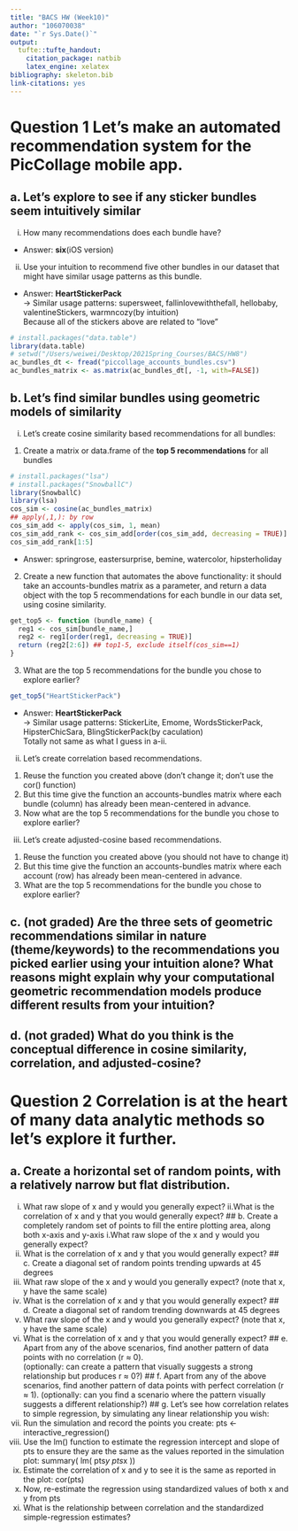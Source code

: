 ```yaml
---
title: "BACS HW (Week10)"
author: "106070038"
date: "`r Sys.Date()`"
output:
  tufte::tufte_handout:
    citation_package: natbib
    latex_engine: xelatex
bibliography: skeleton.bib
link-citations: yes
---
```


# Question 1 Let’s make an automated recommendation system for the PicCollage mobile app.

## a. Let’s explore to see if any sticker bundles seem intuitively similar
i. How many recommendations does each bundle have?<br>
- Answer: **six**(iOS version)<br>

ii. Use your intuition to recommend five other bundles in our dataset that might have similar usage patterns as this bundle. <br>
- Answer: **HeartStickerPack** <br>
-> Similar usage patterns: supersweet, fallinlovewiththefall, hellobaby, valentineStickers, warmncozy(by intuition) <br>
Because all of the stickers above are related to "love"<br>

```r
# install.packages("data.table")
library(data.table)
# setwd("/Users/weiwei/Desktop/2021Spring_Courses/BACS/HW8")
ac_bundles_dt <- fread("piccollage_accounts_bundles.csv")
ac_bundles_matrix <- as.matrix(ac_bundles_dt[, -1, with=FALSE])
```

## b. Let’s find similar bundles using geometric models of similarity
i. Let’s create cosine similarity based recommendations for all bundles:
1. Create a matrix or data.frame of the **top 5 recommendations** for all bundles
```r
# install.packages("lsa")
# install.packages("SnowballC")
library(SnowballC)
library(lsa)
cos_sim <- cosine(ac_bundles_matrix)
## apply(,1,): by row
cos_sim_add <- apply(cos_sim, 1, mean)
cos_sim_add_rank <- cos_sim_add[order(cos_sim_add, decreasing = TRUE)]
cos_sim_add_rank[1:5]
```
- Answer: springrose, eastersurprise, bemine, watercolor, hipsterholiday<br>

2. Create a new function that automates the above functionality: it should take an accounts-bundles matrix as a parameter, and return a data object with the top 5 recommendations for each bundle in our data set, using cosine similarity.
```r
get_top5 <- function (bundle_name) {
  reg1 <- cos_sim[bundle_name,]
  reg2 <- reg1[order(reg1, decreasing = TRUE)]
  return (reg2[2:6]) ## top1-5, exclude itself(cos_sim==1)
}
```

3. What are the top 5 recommendations for the bundle you chose to explore earlier?

```r
get_top5("HeartStickerPack")
```

- Answer: **HeartStickerPack** <br>
-> Similar usage patterns: StickerLite, Emome, WordsStickerPack, HipsterChicSara, BlingStickerPack(by caculation) <br>
Totally not same as what I guess in a-ii.<br>

ii. Let’s create correlation based recommendations.
1. Reuse the function you created above (don’t change it; don’t use the cor() function)
2. But this time give the function an accounts-bundles matrix where each 
bundle (column) has already been mean-centered in advance.
3. Now what are the top 5 recommendations for the bundle you chose to explore earlier?

iii. Let’s create adjusted-cosine based recommendations.
1. Reuse the function you created above (you should not have to change it)
2. But this time give the function an accounts-bundles matrix where each 
account (row) has already been mean-centered in advance.
3. What are the top 5 recommendations for the bundle you chose to explore earlier?

## c. (not graded) Are the three sets of geometric recommendations similar in nature (theme/keywords) to the recommendations you picked earlier using your intuition alone? What reasons might explain why your computational geometric recommendation models produce different results from your intuition?
## d. (not graded) What do you think is the conceptual difference in cosine similarity, correlation, and adjusted-cosine?


# Question 2 Correlation is at the heart of many data analytic methods so let’s explore it further.

## a. Create a horizontal set of random points, with a relatively narrow but flat distribution.
i. What raw slope of x and y would you generally expect?
ii.What is the correlation of x and y that you would generally expect?
## b. Create a completely random set of points to fill the entire plotting area, along both x-axis and y-axis
i.What raw slope of the x and y would you generally expect?
ii. What is the correlation of x and y that you would generally expect?
## c. Create a diagonal set of random points trending upwards at 45 degrees
i. What raw slope of the x and y would you generally expect? (note that x, y have the same scale)
ii. What is the correlation of x and y that you would generally expect?
## d. Create a diagonal set of random trending downwards at 45 degrees
i. What raw slope of the x and y would you generally expect? (note that x, y have the same scale)
ii. What is the correlation of x and y that you would generally expect?
## e. Apart from any of the above scenarios, find another pattern of data points with no correlation (r ≈ 0).  
(optionally: can create a pattern that visually suggests a strong relationship but produces r ≈ 0?)
## f. Apart from any of the above scenarios, find another pattern of data points with perfect correlation (r ≈ 1).
(optionally: can you find a scenario where the pattern visually suggests a different relationship?)
## g. Let’s see how correlation relates to simple regression, by simulating any linear relationship you wish:
i. Run the simulation and record the points you create: pts <- interactive_regression() 
ii. Use the lm() function to estimate the regression intercept and slope of pts to ensure they are the same as the values reported in the simulation plot: summary( lm( pts$y ~ pts$x ))
iii. Estimate the correlation of x and y to see it is the same as reported in the plot: cor(pts)
iv. Now, re-estimate the regression using standardized values of both x and y from pts
v. What is the relationship between correlation and the standardized simple-regression estimates?

